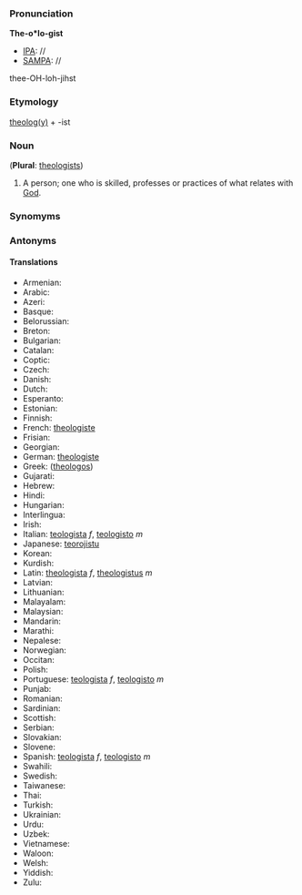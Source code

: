 ===Pronunciation===

'''The-o*lo-gist'''
*[[IPA]]: //
*[[SAMPA]]: //
thee-OH-loh-jihst
===Etymology===

[[Theology|theolog(y)]] + -ist
=== Noun ===

('''Plural''': [[theologists]])

#A person; one who is skilled, professes or practices of what relates with [[God]].  
===Synomyms===
===Antonyms===
====Translations====
*Armenian:
*Arabic:
*Azeri:
*Basque:
*Belorussian:
*Breton:
*Bulgarian:
*Catalan:
*Coptic:
*Czech:
*Danish:
*Dutch:
*Esperanto:
*Estonian:
*Finnish:
*French: [[theologiste]]
*Frisian:
*Georgian:
*German: [[theologiste]]
*Greek: ([[theologos]])
*Gujarati:
*Hebrew:
*Hindi:
*Hungarian:
*Interlingua:
*Irish:
*Italian: [[teologista]] ''f'', [[teologisto]] ''m''
*Japanese: [[teorojistu]]
*Korean:
*Kurdish:
*Latin: [[theologista]] ''f'', [[theologistus]] ''m''
*Latvian:
*Lithuanian:
*Malayalam:
*Malaysian:
*Mandarin:
*Marathi:
*Nepalese:
*Norwegian:
*Occitan:
*Polish:
*Portuguese: [[teologista]] ''f'', [[teologisto]] ''m''
*Punjab:
*Romanian:
*Sardinian:
*Scottish:
*Serbian:
*Slovakian:
*Slovene:
*Spanish: [[teologista]] ''f'', [[teologisto]] ''m''
*Swahili:
*Swedish:
*Taiwanese:
*Thai:
*Turkish:
*Ukrainian:
*Urdu:
*Uzbek:
*Vietnamese:
*Waloon:
*Welsh:
*Yiddish:
*Zulu: